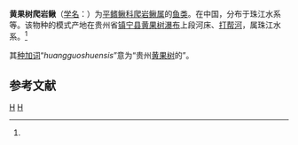 {{Speciesbox 
| taxon = Beaufortia huangguoshuensis
| status = NE
| status_system = IUCN3.1
| authority = Zheng et Zhang, 1987<ref name='id6490'>{{cite web| url =http://www.bioinfo.cn/db05/BjdwSpecies.php?action=view&id=6490| title =黄果树爬岩鳅| work =中国动物物种编目数据库| publisher =中国科学院微生物研究所| author =中国科学院动物研究所| accessdate =2009-04-11| deadurl =yes| archiveurl =https://web.archive.org/web/20160305015956/http://www.bioinfo.cn/db05/BjdwSpecies.php?action=view&id=6490| archivedate =2016-03-05}}</ref>
| synonyms =
}}

'''黄果树爬岩鳅'''（[[学名|学名]]：{{lang|la|''Beaufortia huangguoshuensis''}}）为[[平鳍鳅科|平鳍鳅科]][[爬岩鳅属|爬岩鳅属]]的[[鱼类|鱼类]]。在中国，分布于珠江水系等。该物种的模式产地在贵州省[[镇宁县|镇宁县]][[黄果树瀑布|黄果树瀑布]]上段河床、[[打帮河|打帮河]]，属珠江水系。<ref name='id6490'/>

其[[种加词|种加词]]“''huangguoshuensis''”意为“贵州[[黄果树|黄果树]]的”。

== 参考文献 ==
{{reflist}}

{{Taxonbar|from=Q1041117}}

[[Category:爬岩鳅属|H]]
[[Category:1987年描述的魚類|H]]

{{鯉形目小作品}}
